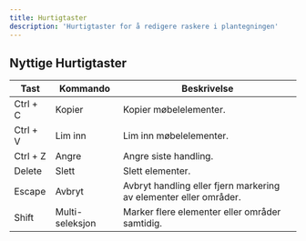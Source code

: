 ```yaml
---
title: Hurtigtaster
description: 'Hurtigtaster for å redigere raskere i plantegningen'
---
```


## Nyttige Hurtigtaster

| Tast | Kommando | Beskrivelse |
| ---- | -------- | ----------- |
| Ctrl + C | Kopier          | Kopier møbelelementer.  |
| Ctrl + V | Lim inn         | Lim inn møbelelementer. |
| Ctrl + Z | Angre           | Angre siste handling.   |
| Delete   | Slett           | Slett elementer.        |
| Escape   | Avbryt          | Avbryt handling eller fjern markering av elementer eller områder. |
| Shift    | Multi-seleksjon | Marker flere elementer eller områder samtidig. |

